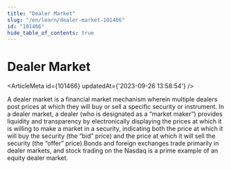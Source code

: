 ```yaml
---
title: "Dealer Market"
slug: "/en/learn/dealer-market-101466"
id: "101466"
hide_table_of_contents: true
---
```



# Dealer Market

<ArticleMeta id={101466} updatedAt={'2023-09-26 13:58:54'} />
<div className='border-solid border-b border-t-0 my-4 border-[var(--ifm-color-gray-300)]' />

A dealer market is a financial market mechanism wherein multiple dealers post prices at which they will buy or sell a specific security or instrument. In a dealer market, a dealer (who is designated as a “market maker”) provides liquidity and transparency by electronically displaying the prices at which it is willing to make a market in a security, indicating both the price at which it will buy the security (the “bid” price) and the price at which it will sell the security (the “offer” price).Bonds and foreign exchanges trade primarily in dealer markets, and stock trading on the Nasdaq is a prime example of an equity dealer market.
